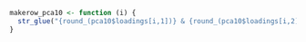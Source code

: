 
```r
makerow_pca10 <- function (i) {
  str_glue("{round_(pca10$loadings[i,1])} & {round_(pca10$loadings[i,2])} & {round_(pca10$loadings[i,5])} & {round_(pca10$loadings[i,4])} & {round_(pca10$loadings[i,3])}")
}
```

\begin{table}[p]
\centering
\begin{threeparttable}[p]
\caption{Principal component loadings for 10 personality items}
\label{table:4}
\begin{tabular}{lrrrrr}
\toprule
&
PC1 &
PC2 &
PC3 &
PC4 &
PC5 \\
\midrule
Item A ($\neg$Extraversion) & `r makerow_pca10(1)` \\
Item B (Extraversion) & `r makerow_pca10(2)` \\
Item D ($\neg$Conscientiousness) & `r makerow_pca10(3)` \\
Item F (Conscientiousness) & `r makerow_pca10(4)` \\
Item G (Openness) & `r makerow_pca10(5)` \\
Item H ($\neg$Openness)& `r makerow_pca10(6)` \\
Item K (Neuroticism) & `r makerow_pca10(7)` \\
Item L ($\neg$Neuroticism) & `r makerow_pca10(8)` \\
Item N (Agreeableness) & `r makerow_pca10(9)` \\
Item O ($\neg$Agreeableness) & `r makerow_pca10(10)` \\
\bottomrule
\end{tabular}
\begin{tablenotes}
\item Total explained variance: `r round(pca10$Vaccounted[3,5] * 100, digits = 2)` \%.
\end{tablenotes}
\end{threeparttable}
\end{table}